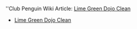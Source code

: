 ''Club Penguin Wiki Article: [[clubpenguinwiki:Lime Green Dojo Clean|Lime Green Dojo Clean]]

*[[Media:ENGamesBook3LimeGreenDojoClean.swf|Lime Green Dojo Clean]]
